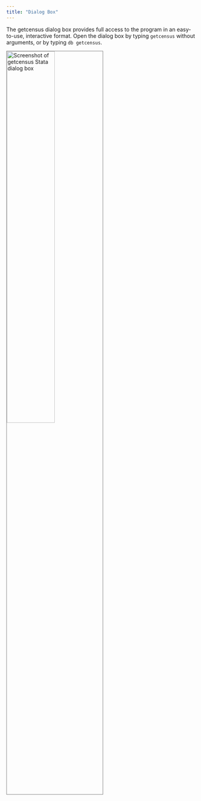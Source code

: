 ```yaml
---
title: "Dialog Box"
---
```


The getcensus dialog box provides full access to the program in an easy-to-use, interactive format. Open the dialog box by typing `getcensus` without arguments, or by typing `db getcensus`.

<img src="resources/dialog_box.png" alt="Screenshot of getcensus Stata dialog box" width="50%" style="border:0.75px solid #808080;"/>

